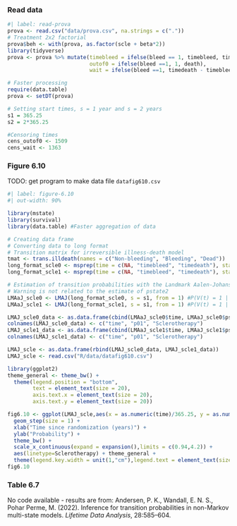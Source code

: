 ### Read data

```r
#| label: read-prova
prova <- read.csv("data/prova.csv", na.strings = c("."))
# Treatment 2x2 factorial
prova$beh <- with(prova, as.factor(scle + beta*2))
library(tidyverse)
prova <- prova %>% mutate(timebleed = ifelse(bleed == 1, timebleed, timedeath),
                          outof0 = ifelse(bleed ==1, 1, death),
                          wait = ifelse(bleed ==1, timedeath - timebleed, NA))

# Faster processing
require(data.table)
prova <- setDT(prova)

# Setting start times, s = 1 year and s = 2 years
s1 = 365.25
s2 = 2*365.25

#Censoring times
cens_outof0 <- 1509
cens_wait <- 1363
```

### Figure 6.10

TODO: get program to make data file `datafig610.csv`

```r
#| label: figure-6.10
#| out-width: 90%

library(mstate)
library(survival)
library(data.table) #Faster aggregation of data

# Creating data frame
# Converting data to long format
# Transition matrix for irreversible illness-death model
tmat <- trans.illdeath(names = c("Non-bleeding", "Bleeding", "Dead"))
long_format_scle0 <- msprep(time = c(NA, "timebleed", "timedeath"), status = c(NA, "bleed", "death"), data = subset(as.data.frame(prova), scle ==0), trans = tmat, keep = "scle")
long_format_scle1 <- msprep(time = c(NA, "timebleed", "timedeath"), status = c(NA, "bleed", "death"), data = subset(as.data.frame(prova), scle ==1), trans = tmat, keep = "scle")

# Estimation of transition probabilities with the Landmark Aalen-Johansen estimator
# Warning is not related to the estimate of pstate2
LMAaJ_scle0 <- LMAJ(long_format_scle0, s = s1, from = 1) #P(V(t) = 1 | V(1) = 0)
LMAaJ_scle1 <- LMAJ(long_format_scle1, s = s1, from = 1) #P(V(t) = 1 | V(1) = 0)

LMAJ_scle0_data <- as.data.frame(cbind(LMAaJ_scle0$time, LMAaJ_scle0$pstate2, "No"))
colnames(LMAJ_scle0_data) <- c("time", "p01", "Sclerotherapy")
LMAJ_scle1_data <- as.data.frame(cbind(LMAaJ_scle1$time, LMAaJ_scle1$pstate2, "Yes"))
colnames(LMAJ_scle1_data) <- c("time", "p01", "Sclerotherapy")

LMAJ_scle <- as.data.frame(rbind(LMAJ_scle0_data, LMAJ_scle1_data))
LMAJ_scle <- read.csv("R/data/datafig610.csv")

library(ggplot2)
theme_general <- theme_bw() +
  theme(legend.position = "bottom",
        text = element_text(size = 20),
        axis.text.x = element_text(size = 20),
        axis.text.y = element_text(size = 20))

fig6.10 <- ggplot(LMAJ_scle,aes(x = as.numeric(time)/365.25, y = as.numeric(p01), group = Sclerotherapy)) + 
  geom_step(size = 1) +
  xlab("Time since randomization (years)") +
  ylab("Probability") + 
  theme_bw() +
  scale_x_continuous(expand = expansion(),limits = c(0.94,4.2)) +  
  aes(linetype=Sclerotherapy) + theme_general + 
  theme(legend.key.width = unit(1,"cm"),legend.text = element_text(size = 20)) 
fig6.10

```

### Table 6.7

No code available - results are from: Andersen, P. K., Wandall, E. N. S., Pohar Perme, M. (2022). Inference for transition probabilities in non-Markov multi-state models. *Lifetime Data Analysis*, 28:585--604. 
